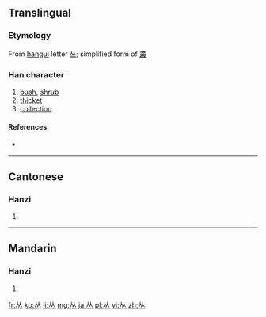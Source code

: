 <!--{{also|叢}} may be replaced by zh-forms -->
{{also|从}}
==Translingual==

===Etymology===
From [[hangul]] letter [[쓰]]; simplified form of [[叢]]

===Han character===
{{Han char|rn=1|rad=一|as=04|sn=5|four=|canj=人人一 (OOM)}}

# [[bush]], [[shrub]]
# [[thicket]]
# [[collection]]

====References====
* {{Han ref|kx=0078.021|hdz=10017.030|uh=4E1B|ud=19995}}

----

==Cantonese==

===Hanzi===
{{yue-hanzi|jyut=|y=chung4|tra=叢}}

# {{defn|lang=yue|sort=一04}}

----

==Mandarin==

===Hanzi===
{{cmn-hanzi|tra=叢|pin=[[cóng]] ([[cong2]])|wg=ts'ung<sup>2</sup>}}

# {{defn|lang=cmn|sort=一04}}

[[fr:丛]]
[[ko:丛]]
[[li:丛]]
[[mg:丛]]
[[ja:丛]]
[[pl:丛]]
[[vi:丛]]
[[zh:丛]]